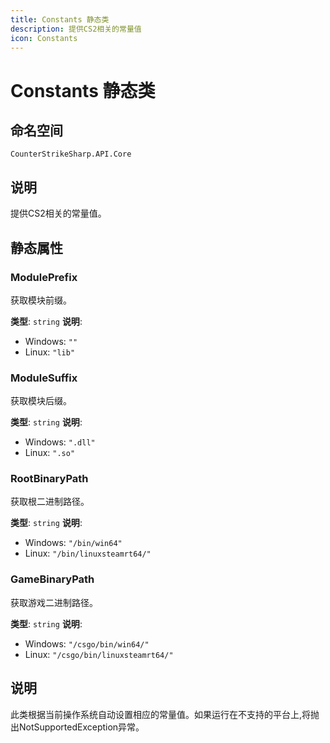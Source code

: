 ```yaml
---
title: Constants 静态类
description: 提供CS2相关的常量值
icon: Constants
---
```


# Constants 静态类

## 命名空间
`CounterStrikeSharp.API.Core`

## 说明
提供CS2相关的常量值。

## 静态属性

### ModulePrefix
获取模块前缀。

**类型**: `string`
**说明**: 
- Windows: `""`
- Linux: `"lib"`

### ModuleSuffix
获取模块后缀。

**类型**: `string`
**说明**:
- Windows: `".dll"`
- Linux: `".so"`

### RootBinaryPath
获取根二进制路径。

**类型**: `string`
**说明**:
- Windows: `"/bin/win64"`
- Linux: `"/bin/linuxsteamrt64/"`

### GameBinaryPath
获取游戏二进制路径。

**类型**: `string`
**说明**:
- Windows: `"/csgo/bin/win64/"`
- Linux: `"/csgo/bin/linuxsteamrt64/"`

## 说明
此类根据当前操作系统自动设置相应的常量值。如果运行在不支持的平台上,将抛出NotSupportedException异常。 